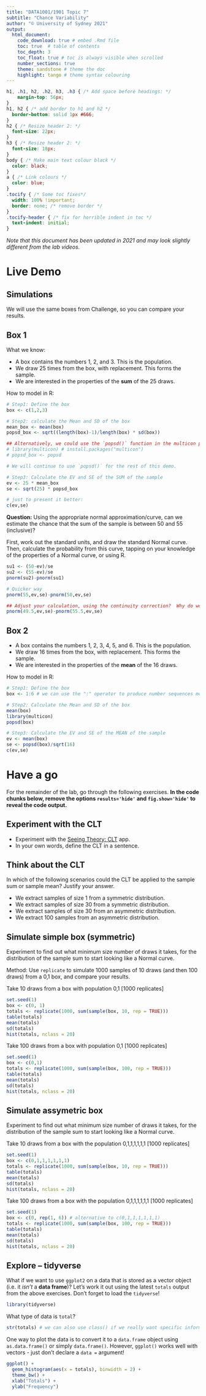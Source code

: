 ```yaml
---
title: "DATA1001/1901 Topic 7"
subtitle: "Chance Variability"
author: "© University of Sydney 2021"
output:
  html_document:
    code_download: true # embed .Rmd file
    toc: true  # table of contents
    toc_depth: 3
    toc_float: true # toc is always visible when scrolled
    number_sections: true 
    theme: sandstone # theme the doc
    highlight: tango # theme syntax colouring
---
```




```css
h1, .h1, h2, .h2, h3, .h3 { /* Add space before headings: */
    margin-top: 56px;
}
h1, h2 { /* add border to h1 and h2 */
  border-bottom: solid 1px #666;
}
h2 { /* Resize header 2: */
  font-size: 22px;
}
h3 { /* Resize header 2: */
  font-size: 18px;
}
body { /* Make main text colour black */
  color: black;
}
a { /* Link colours */
  color: blue;
}
.tocify { /* Some toc fixes*/
  width: 100% !important;
  border: none; /* remove border */
}
.tocify-header { /* fix for horrible indent in toc */
  text-indent: initial;
}

```

*Note that this document has been updated in 2021 and may look slightly different from the lab videos.*

# Live Demo 

## Simulations

We will use the same boxes from Challenge, so you can compare your results.

## Box 1

What we know:

- A box contains the numbers 1, 2, and 3. This is the population.
- We draw 25 times from the box, with replacement. This forms the sample.
- We are interested in the properties of the **sum** of the 25 draws. 

How to model in R:

```r
# Step1: Define the box
box <- c(1,2,3)

# Step2: calculate the Mean and SD of the box
mean_box <- mean(box)
popsd_box <- sqrt((length(box)-1)/length(box) * sd(box))

## Alternatively, we could use the `popsd()` function in the multicon package:
# library(multicon) # install.packages("multicon")
# popsd_box <- popsd

# We will continue to use `popsd()` for the rest of this demo.

# Step3: Calculate the EV and SE of the SUM of the sample
ev <- 25 * mean_box
se <- sqrt(25) * popsd_box

# just to present it better:
c(ev,se)    
```

**Question:** Using the appropriate normal approximation/curve, can we estimate the chance that the sum of the sample is between  50 and  55 (inclusive)? 

First, work out the standard units, and draw the standard Normal curve. Then, calculate the probability from this curve, tapping on your knowledge of the properties of a Normal curve, or using R.

```r
su1 <- (50-ev)/se
su2 <- (55-ev)/se
pnorm(su2)-pnorm(su1)

# Quicker way
pnorm(55,ev,se)-pnorm(50,ev,se)

## Adjust your calculation, using the continuity correction?  Why do we use it?
pnorm(49.5,ev,se)-pnorm(55.5,ev,se)
```



## Box 2

- A box contains the numbers 1, 2, 3, 4, 5, and 6. This is the population.
- We draw 16 times from the box, with replacement. This forms the sample.
- We are interested in the properties of the **mean** of the 16 draws. 

How to model in R:

```r
# Step1: Define the box
box <- 1:6 # we can use the ":" operator to produce number sequences more easily

# Step2: Calculate the Mean and SD of the box
mean(box)
library(multicon)
popsd(box) 

# Step3: Calculate the EV and SE of the MEAN of the sample
ev <- mean(box)
se <- popsd(box)/sqrt(16)
c(ev,se)    
```


# Have a go

For the remainder of the lab, go through the following exercises. **In the code chunks below, remove the options `results='hide'` and `fig.show='hide'` to reveal the code output.**

## Experiment with the CLT

- Experiment with the [Seeing Theory: CLT](https://students.brown.edu/seeing-theory/probability-distributions/index.html) app.
- In your own words, define the CLT in a sentence.

## Think about the CLT
In which of the following scenarios could the CLT be applied to the sample sum or sample mean? Justify your answer.

- We extract samples of size 1 from a symmetric distribution.
- We extract samples of size 30 from a symmetric distribution.
- We extract samples of size 30 from an asymmetric distribution.
- We extract 100 samples from an asymmetric distribution.

## Simulate simple box (symmetric)

Experiment to find out what minimum size number of draws it takes, for the distribution of the sample sum to start looking like a Normal curve. 

Method: Use `replicate` to simulate 1000 samples of 10 draws (and then 100 draws) from a 0,1 box, and compare your results.

Take 10 draws from a box with population 0,1 [1000 replicates]

```r
set.seed(1)
box <- c(0, 1)
totals <- replicate(1000, sum(sample(box, 10, rep = TRUE)))
table(totals)
mean(totals)
sd(totals)
hist(totals, nclass = 20)
```

Take 100 draws from a box with population 0,1 [1000 replicates]

```r
set.seed(1)
box <- c(0,1)
totals <- replicate(1000, sum(sample(box, 100, rep = TRUE)))
table(totals)
mean(totals)
sd(totals)
hist(totals, nclass = 20)
```

## Simulate assymetric box

Experiment to find out what minimum size number of draws it takes, for the distribution of the sample sum to start looking like a Normal curve.

Take 10 draws from a box with the population 0,1,1,1,1,1,1 [1000 replicates]

```r
set.seed(1)
box <- c(0,1,1,1,1,1,1)
totals <- replicate(1000, sum(sample(box, 10, rep = TRUE)))
table(totals)
mean(totals)
sd(totals)
hist(totals, nclass = 20)
```

Take 100 draws from a box with the population 0,1,1,1,1,1,1 [1000 replicates]

```r
set.seed(1)
box <- c(0, rep(1, 6)) # alternative to c(0,1,1,1,1,1,1)
totals <- replicate(1000, sum(sample(box, 100, rep = TRUE)))
table(totals)
mean(totals)
sd(totals)
hist(totals, nclass = 20)
```


## Explore -- tidyverse

What if we want to use `ggplot2` on a data that is stored as a vector object (i.e. it *isn't* a **data frame**)? Let's work it out using the latest `totals` output from the above exercises. Don't forget to load the `tidyverse`!

```r
library(tidyverse)
```

What type of data is `total`?

```r
str(totals) # we can also use class() if we really want specific information
```

One way to plot the data is to convert it to a `data.frame` object using `as.data.frame()` or simply `data.frame()`. However, `ggplot()` works well with vectors - just don't declare a `data =` argument!

```r
ggplot() +
  geom_histogram(aes(x = totals), binwidth = 2) +
  theme_bw() +
  xlab("Totals") +
  ylab("Frequency")
```

